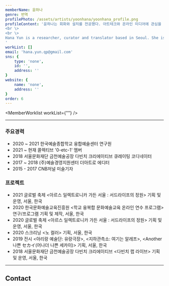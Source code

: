 ```yaml
---
memberName: 윤하나
genre: 번역
profilePhoto: /assets/artists/yoonhana/yoonhana_profile.png
profileContent: '윤하나는 회화와 설치를 전공했다. 아트테크와 온라인 미디어에 관심을 바탕으로 미술 저널리즘, 문화기획, 국제교류, 번역 등 동시대 문화예술계 전반을 관조하며 활동하고 있다.
<br \>
<br \>
Hana Yun is a researcher, curator and translator based in Seoul. She is currently focused on decentralization and the digital landscape which has transformed how we interact with art.
'
workList: []
email: 'hana.yun.qp@gmail.com'
sns: {
	type: 'none',
	id: '',
	address: ''
}
website: {
	name: 'none',
	address: ''
}
order: 6
---
```

<MemberProfile picture={profilePhoto} content={profileContent}/>

<MemberWorklist workList={""} />

---
### 주요경력
- 2020 ~ 2021 한국예술종합학교 융합예술센터 연구원
- 2021 ~ 현재 콜렉티브 '0-etc-1' 멤버
- 2018 서울문화재단 금천예술공장 다빈치 크리에이티브 큐레이팅 코디네이터
- 2017 ~ 2018 (주)예술경영지원센터 더아트로 에디터
- 2015 - 2017 CNB저널 미술기자

### 프로젝트
- 2021 글로벌 축제 <아르스 일렉트로니카 가든 서울 : 서드라이프의 정원\> 기획 및 운영, 서울, 한국
- 2020 한국문화예술교육진흥원 <학교 융복합 문화예술교육 온라인 연수 프로그램\> 연구/프로그램 기획 및 제작, 서울, 한국
- 2020 글로벌 축제 <아르스 일렉트로니카 가든 서울 : 서드라이프의 정원\> 기획 및 운영, 서울, 한국
- 2020 스크리닝 <노 컬러\> 기획, 서울, 한국
- 2019 전시 <아리랑 예술단: 유랑극장\>, <지하관측소: 여기는 알레프\>, <Another 나쁜 セカイ(어나더 나쁜 세카이)\> 기획, 서울, 한국
- 2018 서울문화재단 금천예술공장 다빈치 크리에이티브 <다빈치 랩 라이브\> 기획 및 운영, 서울, 한국

---
## Contact
<MemberContact email={email} sns={sns} website={website} />


